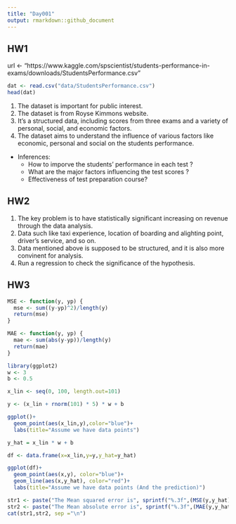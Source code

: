 ```yaml
---
title: "Day001"
output: rmarkdown::github_document
---
```


## HW1 
url <- "https://www.kaggle.com/spscientist/students-performance-in-exams/downloads/StudentsPerformance.csv"
```r
dat <- read.csv("data/StudentsPerformance.csv")
head(dat)
```
1. The dataset is important for public interest.
2. The dataset is from Royse Kimmons website.
3. It's a structured data, including scores from three exams and a variety of personal, social, and economic factors.
4. The dataset aims to understand the influence of various factors like economic, personal and social on the students performance.  
* Inferences:
  + How to imporve the students' performance in each test ?
  + What are the major factors influencing the test scores ?
  + Effectiveness of test preparation course?
  
## HW2
1. The key problem is to have statistically significant increasing on revenue through the data analysis.
2. Data such like taxi experience, location of boarding and alighting point, driver's service, and so on.
3. Data mentioned above is supposed to be structured, and it is also more convinent for analysis.
4. Run a regression to check the significance of the hypothesis. 




## HW3
```r
MSE <- function(y, yp) {
  mse <- sum((y-yp)^2)/length(y)
  return(mse)
}

MAE <- function(y, yp) {
  mae <- sum(abs(y-yp))/length(y)
  return(mae)
}
```

```r
library(ggplot2)
w <- 3
b <- 0.5

x_lin <- seq(0, 100, length.out=101)

y <- (x_lin + rnorm(101) * 5) * w + b

ggplot()+
  geom_point(aes(x_lin,y),color="blue")+
  labs(title="Assume we have data points")
```
```r
y_hat = x_lin * w + b

df <- data.frame(x=x_lin,y=y,y_hat=y_hat)

ggplot(df)+
  geom_point(aes(x,y), color="blue")+
  geom_line(aes(x,y_hat), color="red")+
  labs(title="Assume we have data points (And the prediction)")
```

```r
str1 <- paste("The Mean squared error is", sprintf("%.3f",(MSE(y,y_hat))))
str2 <- paste("The Mean absolute error is", sprintf("%.3f",(MAE(y,y_hat))))
cat(str1,str2, sep ="\n")
```